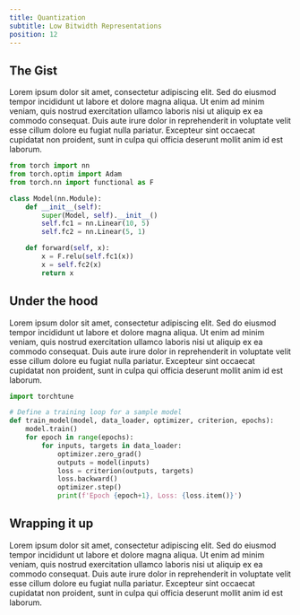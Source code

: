 ```yaml
---
title: Quantization
subtitle: Low Bitwidth Representations
position: 12
---
```


## The Gist

Lorem ipsum dolor sit amet, consectetur adipiscing elit. Sed do eiusmod tempor incididunt ut labore et dolore magna aliqua.
Ut enim ad minim veniam, quis nostrud exercitation ullamco laboris nisi ut aliquip ex ea commodo consequat. Duis aute irure
dolor in reprehenderit in voluptate velit esse cillum dolore eu fugiat nulla pariatur. Excepteur sint occaecat cupidatat non
proident, sunt in culpa qui officia deserunt mollit anim id est laborum.

```python
from torch import nn
from torch.optim import Adam
from torch.nn import functional as F

class Model(nn.Module):
    def __init__(self):
        super(Model, self).__init__()
        self.fc1 = nn.Linear(10, 5)
        self.fc2 = nn.Linear(5, 1)

    def forward(self, x):
        x = F.relu(self.fc1(x))
        x = self.fc2(x)
        return x
```

## Under the hood

Lorem ipsum dolor sit amet, consectetur adipiscing elit. Sed do eiusmod tempor incididunt ut labore et dolore magna aliqua.
Ut enim ad minim veniam, quis nostrud exercitation ullamco laboris nisi ut aliquip ex ea commodo consequat. Duis aute irure
dolor in reprehenderit in voluptate velit esse cillum dolore eu fugiat nulla pariatur. Excepteur sint occaecat cupidatat non
proident, sunt in culpa qui officia deserunt mollit anim id est laborum.

```python
import torchtune

# Define a training loop for a sample model
def train_model(model, data_loader, optimizer, criterion, epochs):
    model.train()
    for epoch in range(epochs):
        for inputs, targets in data_loader:
            optimizer.zero_grad()
            outputs = model(inputs)
            loss = criterion(outputs, targets)
            loss.backward()
            optimizer.step()
            print(f'Epoch {epoch+1}, Loss: {loss.item()}')
```

## Wrapping it up

Lorem ipsum dolor sit amet, consectetur adipiscing elit. Sed do eiusmod tempor incididunt ut labore et dolore magna aliqua.
Ut enim ad minim veniam, quis nostrud exercitation ullamco laboris nisi ut aliquip ex ea commodo consequat. Duis aute irure
dolor in reprehenderit in voluptate velit esse cillum dolore eu fugiat nulla pariatur. Excepteur sint occaecat cupidatat non
proident, sunt in culpa qui officia deserunt mollit anim id est laborum.


